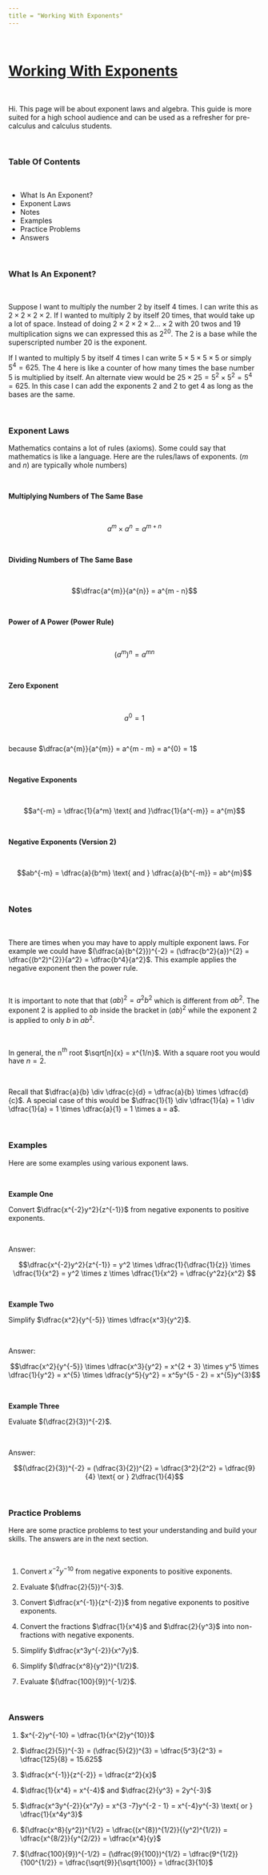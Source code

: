```yaml
---
title = "Working With Exponents"
---
```


&nbsp;

# <u>Working With Exponents</u>

&nbsp;

Hi. This page will be about exponent laws and algebra. This guide is more suited for a high school audience and can be used as a refresher for pre-calculus and calculus students.

&nbsp;

### Table Of Contents


&nbsp;

* What Is An Exponent?
* Exponent Laws
* Notes
* Examples
* Practice Problems
* Answers

&nbsp;

### What Is An Exponent?


&nbsp;

Suppose I want to multiply the number 2 by itself 4 times. I can write this as $2 \times 2 \times 2 \times 2$. If I wanted to multiply 2 by itself 20 times, that would take up a lot of space. Instead of doing $2 \times 2 \times 2 \times 2 ... \times 2$ with 20 twos and 19 multiplication signs we can expressed this as $2^{20}$. The 2 is a base while the superscripted number 20 is the exponent.

If I wanted to multiply 5 by itself 4 times I can write $5 \times 5 \times 5 \times 5$ or simply $5^{4} = 625$. The 4 here is like a counter of how many times the base number 5 is multiplied by itself. An alternate view would be $25 \times 25 = 5^{2} \times 5^{2} = 5^{4} = 625$. In this case I can add the exponents 2 and 2 to get 4 as long as the bases are the same.

&nbsp;

### Exponent Laws


Mathematics contains a lot of rules (axioms). Some could say that mathematics is like a language. Here are the rules/laws of exponents. ($m$ and $n$) are typically whole numbers)

&nbsp;

**Multiplying Numbers of The Same Base**

&nbsp;

$$a^{m} \times a^{n} = a^{m + n}$$

&nbsp;

**Dividing Numbers of The Same Base**

&nbsp;

$$\dfrac{a^{m}}{a^{n}} = a^{m - n}$$

&nbsp;

**Power of A Power (Power Rule)**

&nbsp;

$$(a^{m})^{n} = a^{mn}$$

&nbsp;

**Zero Exponent**

&nbsp;

$$a^{0} = 1$$

&nbsp;

because $\dfrac{a^{m}}{a^{m}} = a^{m - m} = a^{0} = 1$

&nbsp;

**Negative Exponents**

&nbsp;

$$a^{-m} = \dfrac{1}{a^m} \text{ and }\dfrac{1}{a^{-m}} = a^{m}$$

&nbsp;

**Negative Exponents (Version 2)**

&nbsp;

$$ab^{-m} = \dfrac{a}{b^m} \text{ and } \dfrac{a}{b^{-m}} = ab^{m}$$

&nbsp;

### Notes


&nbsp;

There are times when you may have to apply multiple exponent laws. For example we could have $(\dfrac{a}{b^{2}})^{-2} = (\dfrac{b^2}{a})^{2} = \dfrac{(b^2)^{2}}{a^2} = \dfrac{b^4}{a^2}$. This example applies the negative exponent then the power rule.

&nbsp;

It is important to note that that $(ab)^2 = a^{2}b^{2}$ which is different from $ab^2$. The exponent 2 is applied to $ab$ inside the bracket in $(ab)^2$ while the exponent 2 is applied to only $b$ in $ab^2$.

&nbsp;

In general, the n$^{th}$ root $\sqrt[n]{x} = x^{1/n}$. With a square root you would have $n = 2$.

&nbsp;

Recall that $\dfrac{a}{b} \div \dfrac{c}{d} = \dfrac{a}{b} \times \dfrac{d}{c}$. A special case of this would be $\dfrac{1}{1} \div \dfrac{1}{a} = 1 \div \dfrac{1}{a} = 1 \times \dfrac{a}{1} = 1 \times a = a$.

&nbsp;


### Examples


Here are some examples using various exponent laws.

&nbsp;

**Example One**

Convert $\dfrac{x^{-2}y^2}{z^{-1}}$ from negative exponents to positive exponents.

&nbsp;

Answer:

$$\dfrac{x^{-2}y^2}{z^{-1}} = y^2 \times \dfrac{1}{\dfrac{1}{z}} \times \dfrac{1}{x^2} = y^2 \times z \times \dfrac{1}{x^2} = \dfrac{y^2z}{x^2} $$

&nbsp;

**Example Two**

Simplify $\dfrac{x^2}{y^{-5}} \times \dfrac{x^3}{y^2}$.

&nbsp;

Answer:

$$\dfrac{x^2}{y^{-5}} \times \dfrac{x^3}{y^2} = x^{2 + 3} \times y^5 \times \dfrac{1}{y^2} = x^{5} \times \dfrac{y^5}{y^2} = x^5y^{5 - 2} = x^{5}y^{3}$$

&nbsp;

**Example Three**

Evaluate $(\dfrac{2}{3})^{-2}$.

&nbsp;

Answer:

$$(\dfrac{2}{3})^{-2} = (\dfrac{3}{2})^{2} = \dfrac{3^2}{2^2} = \dfrac{9}{4} \text{ or } 2\dfrac{1}{4}$$

&nbsp;

### Practice Problems


Here are some practice problems to test your understanding and build your skills. The answers are in the next section.

&nbsp;

1) Convert $x^{-2}y^{-10}$ from negative exponents to positive exponents.

2) Evaluate $(\dfrac{2}{5})^{-3}$.

3) Convert $\dfrac{x^{-1}}{z^{-2}}$ from negative exponents to positive exponents.

4) Convert the fractions $\dfrac{1}{x^4}$ and $\dfrac{2}{y^3}$ into non-fractions with negative exponents.

5) Simplify $\dfrac{x^3y^{-2}}{x^7y}$.

6) Simplify $(\dfrac{x^8}{y^2})^{1/2}$.

7) Evaluate $(\dfrac{100}{9})^{-1/2}$.

&nbsp;

### Answers


1) $x^{-2}y^{-10} = \dfrac{1}{x^{2}y^{10}}$

2) $\dfrac{2}{5})^{-3} = (\dfrac{5}{2})^{3} = \dfrac{5^3}{2^3} = \dfrac{125}{8} = 15.625$

3) $\dfrac{x^{-1}}{z^{-2}} = \dfrac{z^2}{x}$

4) $\dfrac{1}{x^4} = x^{-4}$ and $\dfrac{2}{y^3} = 2y^{-3}$

5) $\dfrac{x^3y^{-2}}{x^7y} = x^{3 -7}y^{-2 - 1} = x^{-4}y^{-3} \text{ or } \dfrac{1}{x^4y^3}$

6) $(\dfrac{x^8}{y^2})^{1/2} = \dfrac{(x^{8})^{1/2}}{(y^2)^{1/2}} = \dfrac{x^{8/2}}{y^{2/2}} = \dfrac{x^4}{y}$

7) $(\dfrac{100}{9})^{-1/2} = (\dfrac{9}{100})^{1/2} = \dfrac{9^{1/2}}{100^{1/2}} = \dfrac{\sqrt{9}}{\sqrt{100}} = \dfrac{3}{10}$
